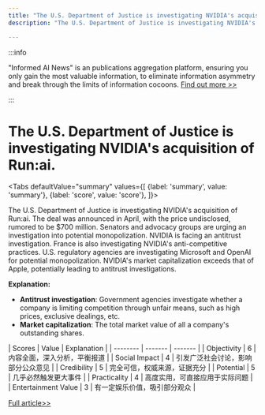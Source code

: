 ```yaml
---
title: "The U.S. Department of Justice is investigating NVIDIA's acquisition of Run:ai."
description: "The U.S. Department of Justice is investigating NVIDIA's acquisition of Run:ai."

---
```



:::info

"Informed AI News" is an publications aggregation platform, ensuring you only gain the most valuable information, to eliminate information asymmetry and break through the limits of information cocoons.  [Find out more >>](/)

:::

# The U.S. Department of Justice is investigating NVIDIA's acquisition of Run:ai.


<Tabs
	defaultValue="summary"
	values={[
	{label: 'summary', value: 'summary'},
	{label: 'score', value: 'score'},
]}>
<TabItem value="summary">


The U.S. Department of Justice is investigating NVIDIA's acquisition of Run:ai.
The deal was announced in April, with the price undisclosed, rumored to be $700 million.
Senators and advocacy groups are urging an investigation into potential monopolization.
NVIDIA is facing an antitrust investigation.
France is also investigating NVIDIA's anti-competitive practices.
U.S. regulatory agencies are investigating Microsoft and OpenAI for potential monopolization.
NVIDIA's market capitalization exceeds that of Apple, potentially leading to antitrust investigations.

**Explanation:**
- **Antitrust investigation**: Government agencies investigate whether a company is limiting competition through unfair means, such as high prices, exclusive dealings, etc.
- **Market capitalization**: The total market value of all a company's outstanding shares.
</TabItem>
<TabItem value="score">
	| Scores     | Value   | Explanation |
	| -------- | ------- | ------- |
	| Objectivity  | 6    | 内容全面，深入分析，平衡报道    |
	| Social Impact | 4     | 引发广泛社会讨论，影响部分公众意见    |
	| Credibility    | 5    | 完全可信，权威来源，证据充分    |
	| Potential    | 5    | 几乎必然触发更大事件    |
	| Practicality    | 4    | 高度实用，可直接应用于实际问题    |
	| Entertainment Value    | 3    | 有一定娱乐价值，吸引部分观众    |
</TabItem>
</Tabs>

[Full article>>](https://readhub.cn/topic/8biGlGCYphZ)
